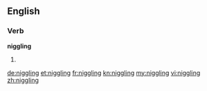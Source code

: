 ==English==

===Verb===
'''niggling'''

# {{present participle of|[[niggle]]}}

[[de:niggling]]
[[et:niggling]]
[[fr:niggling]]
[[kn:niggling]]
[[my:niggling]]
[[vi:niggling]]
[[zh:niggling]]